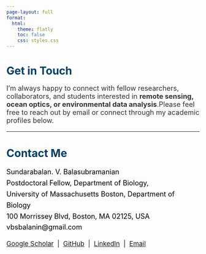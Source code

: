 ```yaml
---
page-layout: full
format:
  html:
    theme: flatly
    toc: false
    css: styles.css
---
```


<link rel="stylesheet" href="https://cdnjs.cloudflare.com/ajax/libs/font-awesome/6.4.0/css/all.min.css">

<!-- Main Heading -->
<h1 style=" color:#003f63; font-size:28px; margin-bottom:10px;">Get in Touch</h1>

<p style=" font-size:18px; color:#333;">
I’m always happy to connect with fellow researchers, collaborators, and students interested in <strong>remote sensing, ocean optics, or environmental data analysis</strong>.Please feel free to reach out by email or connect through my academic profiles below.
</p>
---
<h1 style="color:#003f63; font-size:28px; margin-bottom:10px;">Contact Me</h1>
<p style="font-size:18px; line-height:1.6; color:black;">
Sundarabalan. V. Balasubramanian <br>
Postdoctoral Fellow, Department of Biology,<br> University of Massachusetts Boston, Department of Biology<br>
100 Morrissey Blvd, Boston, MA 02125, USA
<br>vbsbalanin@gmail.com
</p>

<p style="font-size:17px;">
  <a href="https://scholar.google.com/citations?hl=en&user=-_-rEs0AAAAJ" target="_blank">Google Scholar</a> &nbsp;|&nbsp;
   <a href="https://github.com/sundarabalan31" target="_blank">GitHub</a> &nbsp;|&nbsp;
   <a href="https://www.linkedin.com/in/sundar-balan-ba5a91143/" target="_blank"> LinkedIn</a>
 &nbsp;|&nbsp;
   <a href="mailto:vbsbalanin@gmail.com">Email</a>
</p>

